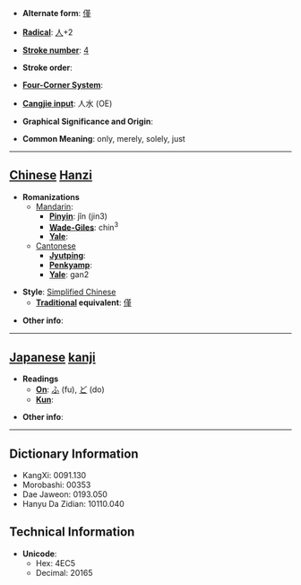 * '''Alternate form''': [[僅]]

* '''[[Wiktionary:Chinese radical index| Radical]]''': [[Wiktionary:Chinese radical index 人|人]]+2

* '''[[Wiktionary:Chinese total strokes index|Stroke number]]''': [[Wiktionary:Chinese total strokes index 4|4]]

* '''Stroke order''': 

* '''[[Wiktionary:Chinese four corner index|Four-Corner System]]''': 

* '''[[Wiktionary:Chinese Cangjie index|Cangjie input]]''': 人水 (OE)

* '''Graphical Significance and Origin''': 

* '''Common Meaning''': only, merely, solely, just

----

== [[Chinese]] [[Hanzi]] ==

* '''Romanizations'''
** [[Mandarin]]:
*** '''[[Pinyin]]''': jǐn (jin3)
*** '''[[Wade-Giles]]''': chin<sup>3</sup>
*** '''[[Yale]]''': 
**[[Cantonese]]
***'''[[Jyutping]]''':
***'''[[Penkyamp]]''': 
***'''[[Yale]]''': gan2

* '''Style''': [[Simplified Chinese]] 
** '''[[Traditional Chinese|Traditional]] equivalent''': [[僅]]

* '''Other info''': 

----

== [[Japanese]] [[kanji]] ==

* '''Readings'''
** '''[[On]]''': [[ふ]] (fu), [[ど]] (do)
** '''[[Kun]]''': 

* '''Other info''':  

----

== Dictionary Information ==

* KangXi: 0091.130
* Morobashi: 00353
* Dae Jaweon: 0193.050
* Hanyu Da Zidian: 10110.040

== Technical Information ==

* '''Unicode''':
** Hex: 4EC5
** Decimal: 20165
